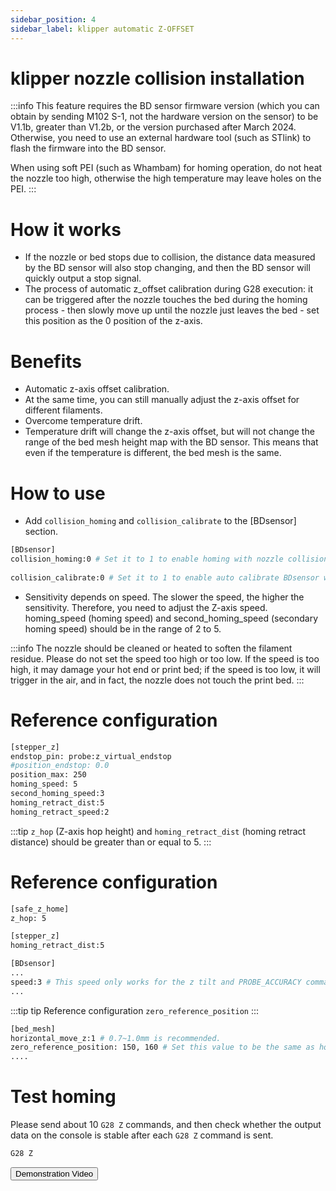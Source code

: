 ```yaml
---
sidebar_position: 4
sidebar_label: klipper automatic Z-OFFSET
---
```


# klipper nozzle collision installation

:::info
This feature requires the BD sensor firmware version (which you can obtain by sending M102 S-1, not the hardware version on the sensor) to be V1.1b, greater than V1.2b, or the version purchased after March 2024. Otherwise, you need to use an external hardware tool (such as STlink) to flash the firmware into the BD sensor.

When using soft PEI (such as Whambam) for homing operation, do not heat the nozzle too high, otherwise the high temperature may leave holes on the PEI.
:::

# How it works
* If the nozzle or bed stops due to collision, the distance data measured by the BD sensor will also stop changing, and then the BD sensor will quickly output a stop signal.
* The process of automatic z_offset calibration during G28 execution: it can be triggered after the nozzle touches the bed during the homing process - then slowly move up until the nozzle just leaves the bed - set this position as the 0 position of the z-axis.

# Benefits
* Automatic z-axis offset calibration.
* At the same time, you can still manually adjust the z-axis offset for different filaments.
* Overcome temperature drift.
* Temperature drift will change the z-axis offset, but will not change the range of the bed mesh height map with the BD sensor. This means that even if the temperature is different, the bed mesh is the same.

# How to use

* Add `collision_homing` and `collision_calibrate` to the [BDsensor] section.
``` bash
[BDsensor] 
collision_homing:0 # Set it to 1 to enable homing with nozzle collision sensing. Disable it by setting 0.
                   
collision_calibrate:0 # Set it to 1 to enable auto calibrate BDsensor with nozzle collision sensing. Disable it by setting 0. # This means we do not need to manually move the nozzle on the bed and do paper test before sending calibrate command M102 S-6.
```

* Sensitivity depends on speed. The slower the speed, the higher the sensitivity. Therefore, you need to adjust the Z-axis speed. homing_speed (homing speed) and second_homing_speed (secondary homing speed) should be in the range of 2 to 5.

:::info
The nozzle should be cleaned or heated to soften the filament residue.
Please do not set the speed too high or too low. If the speed is too high, it may damage your hot end or print bed; if the speed is too low, it will trigger in the air, and in fact, the nozzle does not touch the print bed.
:::

# Reference configuration
``` bash
[stepper_z]
endstop_pin: probe:z_virtual_endstop
#position_endstop: 0.0
position_max: 250
homing_speed: 5
second_homing_speed:3
homing_retract_dist:5
homing_retract_speed:2
```

:::tip
`z_hop` (Z-axis hop height) and `homing_retract_dist` (homing retract distance) should be greater than or equal to 5.
:::
# Reference configuration

```bash
[safe_z_home]
z_hop: 5 

[stepper_z]
homing_retract_dist:5
```
```bash
[BDsensor] 
...
speed:3 # This speed only works for the z tilt and PROBE_ACCURACY command.
...
```
:::tip tip
Reference configuration `zero_reference_position`
:::

``` bash
[bed_mesh]
horizontal_move_z:1 # 0.7~1.0mm is recommended.
zero_reference_position: 150, 160 # Set this value to be the same as home_xy_position that is in the section ## Set this value to be the same as the home_xy_position in the safe_z_home section.
....
```

# Test homing
Please send about 10 `G28 Z` commands, and then check whether the output data on the console is stable after each `G28 Z` command is sent.
``` bash
G28 Z
```
<Button variant="contained" disableElevation href="https://www.youtube.com/watch?v=RuPoXbrSPDc">Demonstration Video</Button>
